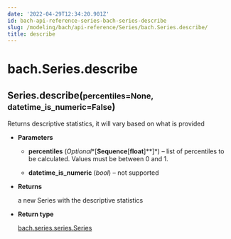 ```yaml
---
date: '2022-04-29T12:34:20.901Z'
id: bach-api-reference-series-bach-series-describe
slug: /modeling/bach/api-reference/Series/bach.Series.describe/
title: describe
---
```


# bach.Series.describe

<div class="method">
<h2 class="signature-class"><span class="additional-name">Series.</span><span class="name">describe(</span><small class="parameter-list"><span class="parameter" id="percentiles">percentiles=None</span>, <span class="parameter" id="datetime_is_numeric">datetime_is_numeric=False</span></small>)</h2>


<div class="content">

Returns descriptive statistics, it will vary based on what is provided


* **Parameters**

    
    * **percentiles** (*Optional**[**Sequence**[**float**]**]*) – list of percentiles to be calculated. Values must be between 0 and 1.


    * **datetime_is_numeric** (*bool*) – not supported



* **Returns**

    a new Series with the descriptive statistics



* **Return type**

    [bach.series.series.Series](/docs/modeling/bach/api-reference/Series/bach.Series/#bach.Series)



</div>

</div>
